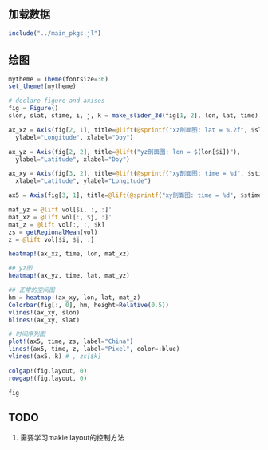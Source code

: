 ## 加载数据

```julia
include("../main_pkgs.jl")
```

## 绘图

```julia
mytheme = Theme(fontsize=36)
set_theme!(mytheme)

# declare figure and axises
fig = Figure()
slon, slat, stime, i, j, k = make_slider_3d(fig[1, 2], lon, lat, time)

ax_xz = Axis(fig[2, 1], title=@lift(@sprintf("xz剖面图: lat = %.2f", $slat)),
  ylabel="Longitude", xlabel="Doy")

ax_yz = Axis(fig[2, 2], title=@lift("yz剖面图: lon = $(lon[$i])"),
  ylabel="Latitude", xlabel="Doy")

ax_xy = Axis(fig[3, 2], title=@lift(@sprintf("xy剖面图: time = %d", $stime)),
  xlabel="Latitude", ylabel="Longitude")

ax5 = Axis(fig[3, 1], title=@lift(@sprintf("xy剖面图: time = %d", $stime)))

mat_yz = @lift vol[$i, :, :]'
mat_xz = @lift vol[:, $j, :]'
mat_z = @lift vol[:, :, $k]
zs = getRegionalMean(vol)
z = @lift vol[$i, $j, :]

heatmap!(ax_xz, time, lon, mat_xz)

## yz图
heatmap!(ax_yz, time, lat, mat_yz)

## 正常的空间图
hm = heatmap!(ax_xy, lon, lat, mat_z)
Colorbar(fig[:, 0], hm, height=Relative(0.5))
vlines!(ax_xy, slon)
hlines!(ax_xy, slat)

# 时间序列图
plot!(ax5, time, zs, label="China")
lines!(ax5, time, z, label="Pixel", color=:blue)
vlines!(ax5, k) # , zs[$k]

colgap!(fig.layout, 0)
rowgap!(fig.layout, 0)

fig
```

## TODO

1. 需要学习makie layout的控制方法
